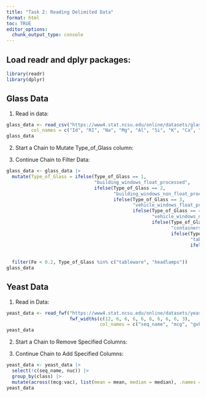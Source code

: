 ```yaml
---
title: "Task 2: Reading Delimited Data"
format: html
toc: TRUE
editor_options: 
  chunk_output_type: console
---
```


## Load readr and dplyr packages:

```r
library(readr)
library(dplyr)
```

## Glass Data

1.  Read in data:

```r
glass_data <- read_csv("https://www4.stat.ncsu.edu/online/datasets/glass.data", 
         col_names = c("Id", "RI", "Na", "Mg", "Al", "Si", "K", "Ca", "Ba", "Fe", "Type_of_Glass"))
glass_data
```

2.  Start a Chain to Mutate Type_of_Glass column:

3.  Continue Chain to Filter Data:

```r
glass_data <- glass_data |>
  mutate(Type_of_Glass = ifelse(Type_of_Glass == 1, 
                                "building_windows_float_processed",
                                ifelse(Type_of_Glass == 2, 
                                       "building_windows_non_float_processed", 
                                       ifelse(Type_of_Glass == 3, 
                                              "vehicle_windows_float_processed",
                                              ifelse(Type_of_Glass == 4, 
                                                     "vehicle_windows_non_float_processed",
                                                     ifelse(Type_of_Glass == 5,
                                                            "containers",
                                                            ifelse(Type_of_Glass == 6,
                                                                   "tableware",
                                                                   ifelse(Type_of_Glass == 7, 
                                                                          "headlamps", 
                                                                          "error")))))))) |>
  filter(Fe < 0.2, Type_of_Glass %in% c("tableware", "headlamps"))
glass_data
```

## Yeast Data

1.  Read in Data:

```r
yeast_data <- read_fwf("https://www4.stat.ncsu.edu/online/datasets/yeast.data",
                       fwf_widths(c(12, 6, 6, 6, 6, 6, 6, 6, 6, 3),
                                  col_names = c("seq_name", "mcg", "gvh", "alm", "mit", "erl", "pox", "vac", "nuc", "class")))
yeast_data
```

2.  Start a Chain to Remove Specified Columns:

3.  Continue Chain to Add Specified Columns:

```r
yeast_data <- yeast_data |>
  select(!c(seq_name, nuc)) |>
  group_by(class) |>
  mutate(across((mcg:vac), list(mean = mean, median = median), .names = "{.col}_{.fn}"))
yeast_data

```
